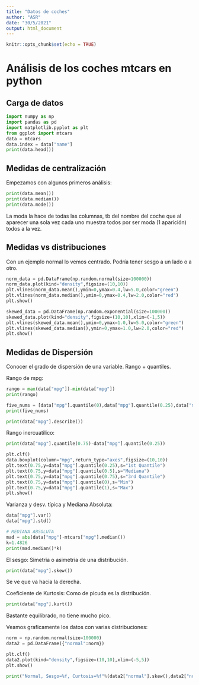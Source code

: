 ```yaml
---
title: "Datos de coches"
author: "ASR"
date: "30/5/2021"
output: html_document
---
```


```r
knitr::opts_chunk$set(echo = TRUE)

```

# Análisis de los coches mtcars en python

## Carga de datos
```python
import numpy as np
import pandas as pd
import matplotlib.pyplot as plt
from ggplot import mtcars
data = mtcars
data.index = data["name"]
print(data.head())

```

## Medidas de centralización
Empezamos con algunos primeros análisis:
```python
print(data.mean())
print(data.median())
print(data.mode())
```
La moda la hace de todas las columnas, tb del nombre del coche que al aparecer una sola vez cada uno muestra todos por ser moda (1 aparición) todos a la vez.

## Medidas vs distribuciones
Con un ejemplo normal lo vemos centrado. Podría tener sesgo a un lado o a otro.
```python
norm_data = pd.DataFrame(np.random.normal(size=100000))
norm_data.plot(kind="density",figsize=(10,10))
plt.vlines(norm_data.mean(),ymin=0,ymax=0.4,lw=5.0,color="green")
plt.vlines(norm_data.median(),ymin=0,ymax=0.4,lw=2.0,color="red")
plt.show()
```

```python
skewed_data = pd.DataFrame(np.random.exponential(size=100000))
skewed_data.plot(kind="density",figsize=(10,10),xlim=(-1,5))
plt.vlines(skewed_data.mean(),ymin=0,ymax=1.0,lw=5.0,color="green")
plt.vlines(skewed_data.median(),ymin=0,ymax=1.0,lw=2.0,color="red")
plt.show()
```

## Medidas de Dispersión
Conocer el grado de dispersión de una variable. Rango + quantiles.

Rango de mpg:
```python
rango = max(data["mpg"])-min(data["mpg"])
print(rango)

five_nums = [data["mpg"].quantile(0),data["mpg"].quantile(0.25),data["mpg"].quantile(0.5),data["mpg"].quantile(0.75),data["mpg"].quantile(1)]
print(five_nums)

print(data["mpg"].describe())
```

Rango inercuatilico:
```python
print(data["mpg"].quantile(0.75)-data["mpg"].quantile(0.25))

plt.clf()
data.boxplot(column="mpg",return_type="axes",figsize=(10,10))
plt.text(0.75,y=data["mpg"].quantile(0.25),s="1st Quantile")
plt.text(0.75,y=data["mpg"].quantile(0.5),s="Mediana")
plt.text(0.75,y=data["mpg"].quantile(0.75),s="3rd Quantile")
plt.text(0.75,y=data["mpg"].quantile(0),s="Min")
plt.text(0.75,y=data["mpg"].quantile(1),s="Max")
plt.show()
```

Varianza y desv. típica y Mediana Absoluta:
```python
data["mpg"].var()
data["mpg"].std()

# MEDIANA ABSOLUTA
mad = abs(data["mpg"]-mtcars["mpg"].median())
k=1.4826
print(mad.median()*k)
```

El sesgo: Simetria o asimetria de una distribución.
```python
print(data["mpg"].skew())
```
Se ve que va hacia la derecha.

Coeficiente de Kurtosis: Como de picuda es la distribución.
```python
print(data["mpg"].kurt())
```
Bastante equilibrado, no tiene mucho pico.

Veamos graficamente los datos con varias distribuciones:
```python
norm = np.random.normal(size=100000)
data2 = pd.DataFrame({"normal":norm})

plt.clf()
data2.plot(kind="density",figsize=(10,10),xlim=(-5,5))
plt.show()

print("Normal, Sesgo=%f, Curtosis=%f"%(data2["normal"].skew(),data2["normal"].kurt()))
```




